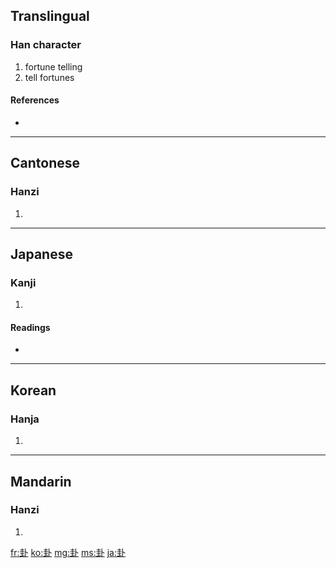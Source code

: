 ==Translingual==

===Han character===
{{Han char|rn=25|rad=卜|as=06|sn=8|four=4310<sub>0</sub>|canj=土土卜 (GGY)}}

# fortune telling
# tell fortunes

====References====
* {{Han ref|kx=0158.130|dkj=02798|dj=0362.090|hdz=10094.050|uh=5366|ud=21350|bh=A8F6|bd=43254}}

----

==Cantonese==

===Hanzi===
{{yue-hanzi|jyut=|y=gwa3}}

# {{defn|Cantonese}}

----

==Japanese==

===Kanji===
{{ja-kanji|grade=|rs=卜06}}

# {{defn|Japanese}}

====Readings====
* {{ja-readings|on=[[か]] (ka), [[け]] (ke)|kun=[[うらかた]] (urakata)}}

----

==Korean==

===Hanja===
{{ko-hanja|hangeul=괘|rv=gwae|mr=kwae}}

# {{defn|Korean}}

----

==Mandarin==

===Hanzi===
{{cmn-hanzi|pin=[[guà]] ([[gua4]])|wg=kua<sup>4</sup>}}

# {{defn|Mandarin}}

[[fr:卦]]
[[ko:卦]]
[[mg:卦]]
[[ms:卦]]
[[ja:卦]]